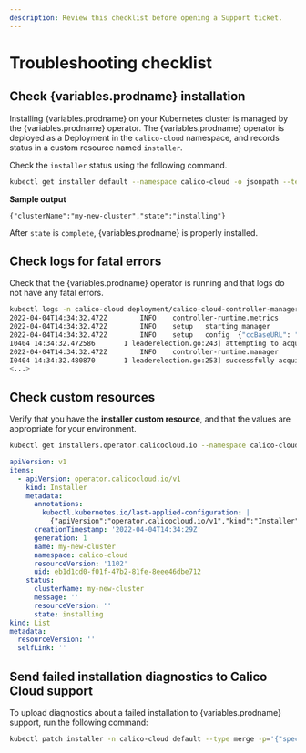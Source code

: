 ```yaml
---
description: Review this checklist before opening a Support ticket.
---
```



# Troubleshooting checklist

## Check {variables.prodname} installation

Installing {variables.prodname} on your Kubernetes cluster is managed by the {variables.prodname} operator. The {variables.prodname} operator is deployed as a Deployment in the `calico-cloud` namespace, and records status in a custom resource named `installer`.

Check the `installer` status using the following command.

```bash
kubectl get installer default --namespace calico-cloud -o jsonpath --template '{.status}'
```

**Sample output**

```
{"clusterName":"my-new-cluster","state":"installing"}
```

After `state` is `complete`, {variables.prodname} is properly installed.

## Check logs for fatal errors

Check that the {variables.prodname} operator is running and that logs do not have any fatal errors.

```bash
kubectl logs -n calico-cloud deployment/calico-cloud-controller-manager
2022-04-04T14:34:32.472Z        INFO    controller-runtime.metrics      metrics server is starting to listen    {"addr": "127.0.0.1:8080"}
2022-04-04T14:34:32.472Z        INFO    setup   starting manager
2022-04-04T14:34:32.472Z        INFO    setup   config  {"ccBaseURL": "https://www.dev.calicocloud.io/api", "debug": false, "leader-elect": true}
I0404 14:34:32.472586       1 leaderelection.go:243] attempting to acquire leader lease calico-cloud/c2ad41ce.calicocloud.io...
2022-04-04T14:34:32.472Z        INFO    controller-runtime.manager      starting metrics server {"path": "/metrics"}
I0404 14:34:32.480870       1 leaderelection.go:253] successfully acquired lease calico-cloud/c2ad41ce.calicocloud.io
<...>
```

## Check custom resources

Verify that you have the **installer custom resource**, and that the values are appropriate for your environment.

```bash
kubectl get installers.operator.calicocloud.io --namespace calico-cloud -o yaml
```

```yaml
apiVersion: v1
items:
  - apiVersion: operator.calicocloud.io/v1
    kind: Installer
    metadata:
      annotations:
        kubectl.kubernetes.io/last-applied-configuration: |
          {"apiVersion":"operator.calicocloud.io/v1","kind":"Installer","metadata":{"annotations":{},"name":"my-new-cluster","namespace":"calico-cloud"}}
      creationTimestamp: '2022-04-04T14:34:29Z'
      generation: 1
      name: my-new-cluster
      namespace: calico-cloud
      resourceVersion: '1102'
      uid: eb1d1cd0-f01f-47b2-81fe-8eee46dbe712
    status:
      clusterName: my-new-cluster
      message: ''
      resourceVersion: ''
      state: installing
kind: List
metadata:
  resourceVersion: ''
  selfLink: ''
```

## Send failed installation diagnostics to Calico Cloud support

To upload diagnostics about a failed installation to {variables.prodname} support, run the following command:

```bash
kubectl patch installer -n calico-cloud default --type merge -p='{"spec":{"uploadDiags":true}}'
```


